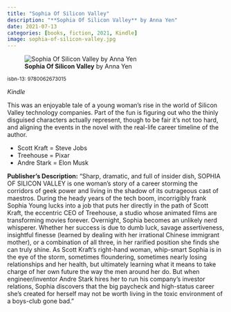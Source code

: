 ```yaml
---
title: "Sophia Of Silicon Valley"
description: "**Sophia Of Silicon Valley** by Anna Yen"
date: 2021-07-13
categories: [books, fiction, 2021, Kindle]
image: sophia-of-silicon-valley.jpg
---
```

![**Sophia Of Silicon Valley** by Anna Yen](sophia-of-silicon-valley.jpg){fig-align="left"}

<sup>isbn-13: 9780062673015</sup>

*Kindle*

This was an enjoyable tale of a young woman's rise in the world of Silicon Valley
technology companies. Part of the fun is figuring out who the thinly disguised
characters actually represent, though to be fair it's not too hard, and aligning
the events in the novel with the real-life career timeline of the author.

- Scott Kraft = Steve Jobs
- Treehouse = Pixar
- Andre Stark = Elon Musk

**Publisher's Description:**
"Sharp, dramatic, and full of insider dish, SOPHIA OF SILICON VALLEY is one
woman’s story of a career storming the corridors of geek power and living
in the shadow of its outrageous cast of maestros. During the heady years of
the tech boom, incorrigibly frank Sophia Young lucks into a job that puts
her directly in the path of Scott Kraft, the eccentric CEO of Treehouse, a
studio whose animated films are transforming movies forever. Overnight,
Sophia becomes an unlikely nerd whisperer. Whether her success is due to
dumb luck, savage assertiveness, insightful finesse (learned by dealing
with her irrational Chinese immigrant mother), or a combination of all
three, in her rarified position she finds she can truly shine. As Scott
Kraft’s right-hand woman, whip-smart Sophia is in the eye of the storm,
sometimes floundering, sometimes nearly losing relationships and her
health, but ultimately learning what it means to take charge of her own
future the way the men around her do. But when engineer/inventor Andre
Stark hires her to run his company’s investor relations, Sophia discovers
that the big paycheck and high-status career she’s created for herself may
not be worth living in the toxic environment of a boys-club gone bad."